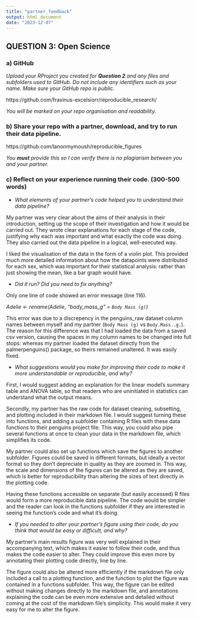 ---
title: "partner_feedback"
output: html_document
date: "2023-12-07"
---

## QUESTION 3: Open Science

### a) GitHub

*Upload your RProject you created for **Question 2** and any files and subfolders used to GitHub. Do not include any identifiers such as your name. Make sure your GitHub repo is public.*

https://github.com/fraxinus-excelsiorr/reproducible_research/

*You will be marked on your repo organisation and readability.*

### b) Share your repo with a partner, download, and try to run their data pipeline.

https://github.com/lanonmymoush/reproducible_figures 

*You **must** provide this so I can verify there is no plagiarism between you and your partner.*

### c) Reflect on your experience running their code. (300-500 words)

-   *What elements of your partner's code helped you to understand their data pipeline?*

My partner was very clear about the aims of their analysis in their introduction, setting  up the scope of their investigation and how it would be carried out. They wrote clear explanations for each stage of the code, justifying why each was important and what exactly the code was doing. They also carried out the data pipeline in a logical, well-executed way.

I liked the visualisation of the data in the form of a violin plot. This provided much more detailed information about how the datapoints were distributed for each sex, which was important for their statistical analysis: rather than just showing the mean, like a bar graph would have.

-   *Did it run? Did you need to fix anything?*

Only one line of code showed an error message (line 116). 

*Adelie <- rename(Adelie, "body_mass_g" = `Body Mass (g)`)*

This error was due to a discrepency in the penguins_raw dataset column names between myself and my partner (`Body Mass (g)` vs `Body.Mass..g.`). The reason for this difference was that I had loaded the data from a saved csv version, causing the spaces in my column names to be changed into full stops: whereas my partner loaded the dataset directly from the palmerpenguins() package, so theirs remained unaltered. It was easily fixed.

-   *What suggestions would you make for improving their code to make it more understandable or reproducible, and why?*

First, I would suggest adding an explanation for the linear model's summary table and ANOVA table, so that readers who are uninitiated in statistics can understand what the output means. 

Secondly, my partner has the raw code for dataset cleaning, subsetting, and plotting included in their markdown file. I would suggest turning these into functions, and adding a subfolder containing R files with these data functions to their penguins project file. This way, you could also pipe several functions at once to clean your data in the markdown file, which simplifies its code. 

My partner could also set up functions which save the figures to another subfolder. Figures could be saved in different formats, but ideally a vector format so they don't depreciate in quality as they are zoomed in. This way, the scale and dimensions of the figures can be altered as they are saved, which is better for reproducibility than altering the sizes of text directly in the plotting code.

Having these functions accessible on separate (but easily accessed) R files would form a more reproducible data pipeline. The code would be simpler and the reader can look in the functions subfolder if they are interested in seeing the function's code and what it's doing.

-   *If you needed to alter your partner's figure using their code, do you think that would be easy or difficult, and why?*

My partner's main results figure was very well explained in their accompanying text, which makes it easier to follow their code, and thus makes the code easier to alter. They could improve this even more by annotating their plotting code directly, line by line. 

The figure could also be altered more efficiently if the markdown file only included a call to a plotting function, and the function to plot the figure was contained in a functions subfolder. This way, the figure can be edited without making changes directly to the markdown file, and annotations explaining the code can be even more extensive and detailed without coming at the cost of the markdown file's simplicity. This would make it very easy for me to alter the figure.
